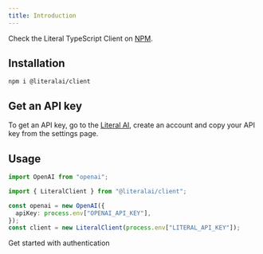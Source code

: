 ```yaml
---
title: Introduction
---
```


Check the Literal TypeScript Client on [NPM](https://www.npmjs.com/package/@literalai/client).

## Installation

```shell
npm i @literalai/client
```

## Get an API key

To get an API key, go to the [Literal AI](https://cloud.getliteral.ai), create an account and copy your API key from the settings page.

## Usage

```ts
import OpenAI from "openai";

import { LiteralClient } from "@literalai/client";

const openai = new OpenAI({
  apiKey: process.env["OPENAI_API_KEY"],
});
const client = new LiteralClient(process.env["LITERAL_API_KEY"]);
```

<Card title="Get Started" icon="lock" href="/get-started/authentication">
  Get started with authentication
</Card>
